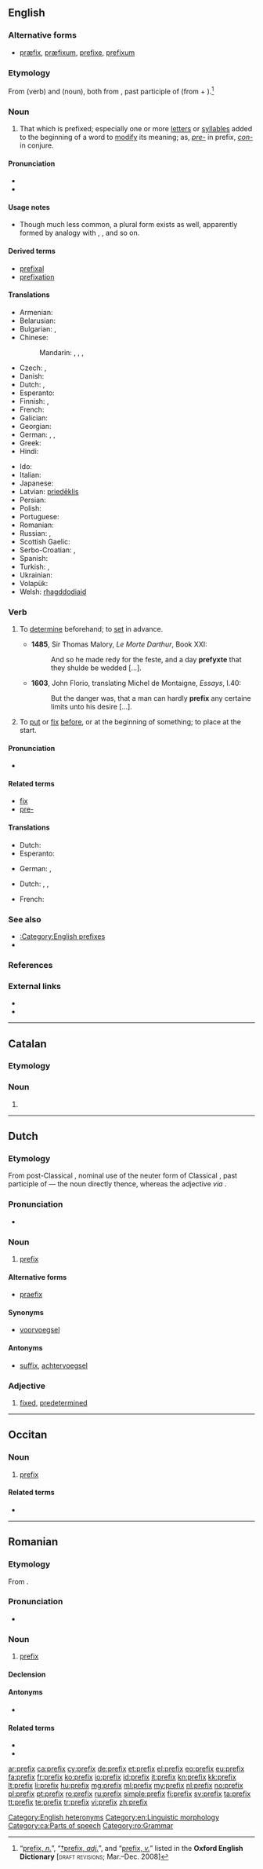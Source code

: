 {{also|préfix}}
==English==

===Alternative forms===
* [[præfix]], [[præfixum]], [[prefixe]], [[prefixum]]

===Etymology===
From {{etyl|frm|en}} {{term|prefixer|lang=frm}} (verb) and {{etyl|LL.|en}} {{term|praefixum|lang=la}} (noun), both from {{etyl|la|en}} {{term|praefixus|lang=la}}, past participle of {{term|praefigo|praefīgō|I (fix, fasten, set up) in front”, “I fix on the (end, extremity)|lang=la}} (from {{term|prae-||before|lang=la}} + {{term|figo|fīgō|I fix”, “I fasten”, “I affix|lang=la}}).<ref name="OED">“[http://dictionary.oed.com/cgi/entry/50186993?query_type=word&queryword=prefix&first=1&max_to_show=10&sort_type=alpha&result_place=1&search_id=RL6G-bUCtrm-13467&hilite=50186993 prefix, ''n.'']”, “[http://dictionary.oed.com/cgi/entry/50186994?query_type=word&queryword=prefix&first=1&max_to_show=10&sort_type=alpha&search_id=RL6G-bUCtrm-13467&result_place=1 †prefix, ''adj.'']”, and “[http://dictionary.oed.com/cgi/entry/50186995?query_type=word&queryword=prefix&first=1&max_to_show=10&sort_type=alpha&search_id=RL6G-bUCtrm-13467&result_place=1 prefix, ''v.'']” listed in the '''Oxford English Dictionary''' [<span style="font-variant:small-caps">draft revisions</span>; Mar.–Dec. 2008]</ref>

===Noun===
{{en-noun|prefixes}}

# That which is prefixed; especially one or more [[letter]]s or [[syllable]]s added to the beginning of a word to [[modify]] its meaning; as, ''[[pre-]]'' in prefix, ''[[con-]]'' in conjure.

====Pronunciation====
* {{IPA|/ˈpɹiːfɪks/}}
* {{audio|en-us-prefix.ogg|Audio (US)}}

====Usage notes====
* Though much less common, a plural form {{term|prefices|lang=la}} exists as well, apparently formed by analogy with {{term|index|index–indices|lang=la}}, {{term|appendix|appendix–appendices|lang=la}}, and so on.

====Derived terms====
* [[prefixal]]
* [[prefixation]]

====Translations====
{{trans-top|letters at the beginning of a word}}
* Armenian: {{t-|hy|նախածանց|tr=naxaçanc’}}
* Belarusian: {{t-|be|прыстаўка|f|tr=prystáŭka}}
* Bulgarian: {{t-|bg|представка|f|tr=predstávka}},  {{t+|bg|префикс|m|tr=prefíks}}
* Chinese:
*: Mandarin: {{t|cmn|前綴|sc=Hani}}, {{t|cmn|前缀|tr=qiánzhuì|sc=Hani}}, {{t|cmn|詞頭|sc=Hani}}, {{t|cmn|词头|tr=cítóu|sc=Hani}}
* Czech: {{t-|cs|předpona|f}},  {{t-|cs|prefix|m}}
* Danish: {{t+|da|præfiks|n}}
* Dutch: {{t+|nl|voorvoegsel|n}}, {{t+|nl|prefix|n}}
* Esperanto: {{t-|eo|prefikso}}
* Finnish: {{t+|fi|prefiksi}}, {{t+|fi|etuliite}}
* French: {{t+|fr|préfixe|m}}
* Galician: {{t-|gl|prefixo|m}}
* Georgian: {{t-|ka|პრეფიქსი|tr=prep’ik’si|sc=Geor}}
* German: {{t+|de|Präfix}}, {{t+|de|Vorsilbe|f}}, {{t-|de|vorgestellte Silbe|f}}
* Greek: {{t+|el|πρόθημα|n|tr=próthima|sc=Grek}}
* Hindi: {{t-|hi|उपसर्ग|m|tr=upsarg}}
{{trans-mid}}
* Ido: {{t+|io|prefixo}}
* Italian: {{t+|it|prefisso|m}}
* Japanese: {{t-|ja|接頭辞|tr=せっとうじ, settōji|sc=Jpan}}
* Latvian: [[priedēklis]] {{m}}
* Persian: {{t+|fa|پیشوند|tr=pišvand}}
* Polish: {{t+|pl|przedrostek|m}}
* Portuguese: {{t+|pt|prefixo|m}}
* Romanian: {{t+|ro|prefix|n}}
* Russian: {{t+|ru|приставка|f|tr=pristávka}}, {{t+|ru|префикс|m|tr=préfiks}}
* Scottish Gaelic: {{t-|gd|ro-leasachan|m}}
* Serbo-Croatian: {{t-|sh|prefiks|m}}, {{t-|sh|predmetak|m}}
* Spanish: {{t+|es|prefijo|m}}
* Turkish: {{t+|tr|önek}}, {{t+|tr|ön ek}}
* Ukrainian: {{t+|uk|префікс|m|tr=préfiks}}
* Volapük: {{t+|vo|foyümot}}
* Welsh: [[rhagddodiaid]] {{m}}
{{trans-bottom}}

===Verb===
{{en-verb|prefix|es}}

# {{transitive}} To [[determine]] beforehand; to [[set]] in advance. {{defdate|from 15th c.}}
#* '''1485''', Sir Thomas Malory, ''Le Morte Darthur'', Book XXI:
#*: And so he made redy for the feste, and a day '''prefyxte''' that they shulde be wedded [...].
#* '''1603''', John Florio, translating Michel de Montaigne, ''Essays'', I.40:
#*: But the danger was, that a man can hardly '''prefix''' any certaine limits unto his desire [...].
# {{transitive}} To [[put]] or [[fix]] [[before]], or at the beginning of something; to place at the start. {{defdate|from 16th c.}}

====Pronunciation====
* {{IPA|/pɹiːˈfɪks/}}

====Related terms====
* [[fix]]
* [[pre-]]

====Translations====
{{trans-top|put or fix before, or at the beginning of}}
* Dutch: {{t-|nl|voorvoegen}}
* Esperanto: {{t-|eo|prefiksi}}
{{trans-mid}}
* German: {{t-|de|präfigieren}} {{qualifier|linguistics}}, {{t-|de|mit einem Präfix versehen}}
{{trans-bottom}}

{{trans-top|set or appoint beforehand}}
* Dutch: {{t+|nl|op}} {{t-|nl|voorhand}} {{t+|nl|vastleggen}}, {{t+|nl|arrangeren}}, {{t+|nl|regelen}}
{{trans-mid}}
* French: {{t+|fr|préfixer}}
{{trans-bottom}}

===See also===
* [[:Category:English prefixes]]
* {{pedia}}

===References===
<references/>

===External links===
* {{R:Webster 1913}}
* {{R:Century 1911}}

[[Category:English heteronyms]]
[[Category:en:Linguistic morphology]]

----

==Catalan==

===Etymology===
{{etyl|la|ca}} {{term|praefixum|lang=la}}

===Noun===
{{ca-noun|m}}

# {{l|en|prefix}}

[[Category:ca:Parts of speech]]

----

==Dutch==

===Etymology===
From post-Classical {{etyl|la|nl}} {{term|praefixum|lang=la}}, nominal use of the neuter form of Classical {{etyl|la|nl}} {{term|praefixus|lang=la}}, past participle of {{term|praefigo|praefīgō|I (fix, fasten, set up) in front”, “I fix on the (end, extremity)|lang=la}} — the noun directly thence, whereas the adjective ''via'' {{etyl|fr|nl}} {{term|préfixe|lang=fr}}.

===Pronunciation===
* {{IPA|/ˈpreːfɪks/|lang=nl}}

===Noun===
{{nl-noun|n|g2=m|prefixen|prefixje}}

# [[#English|prefix]]

====Alternative forms====
* [[praefix]] {{qualifier|archaic}}

====Synonyms====
* [[voorvoegsel]]

====Antonyms====
* [[suffix]], [[achtervoegsel]]

===Adjective===
{{nl-adj|-}}

# {{obsolete|lang=nl}} [[fixed]], [[predetermined]]

----

==Occitan==

===Noun===
{{head|oc|noun|g=m}}

# {{grammar|lang=oc}} [[#English|prefix]]

====Related terms====
* {{l|oc|sufix}}

----

==Romanian==

===Etymology===
From {{etyl|fr|ro}} {{term|préfixe|lang=fr}}.

===Pronunciation===
* {{IPA|/pɾeˈfiks/|lang=ro}}

===Noun===
{{ro-noun|n|prefixe}}

# [[#English|prefix]]

====Declension====
{{ro-noun-n|pl=prefixe|def=prefixul}}

====Antonyms====
* {{l|ro|suffix}}

====Related terms====
* {{l|ro|afix}}
* {{l|ro|infix}}

[[Category:ro:Grammar]]

[[ar:prefix]]
[[ca:prefix]]
[[cy:prefix]]
[[de:prefix]]
[[et:prefix]]
[[el:prefix]]
[[eo:prefix]]
[[eu:prefix]]
[[fa:prefix]]
[[fr:prefix]]
[[ko:prefix]]
[[io:prefix]]
[[id:prefix]]
[[it:prefix]]
[[kn:prefix]]
[[kk:prefix]]
[[lt:prefix]]
[[li:prefix]]
[[hu:prefix]]
[[mg:prefix]]
[[ml:prefix]]
[[my:prefix]]
[[nl:prefix]]
[[no:prefix]]
[[pl:prefix]]
[[pt:prefix]]
[[ro:prefix]]
[[ru:prefix]]
[[simple:prefix]]
[[fi:prefix]]
[[sv:prefix]]
[[ta:prefix]]
[[tt:prefix]]
[[te:prefix]]
[[tr:prefix]]
[[vi:prefix]]
[[zh:prefix]]
